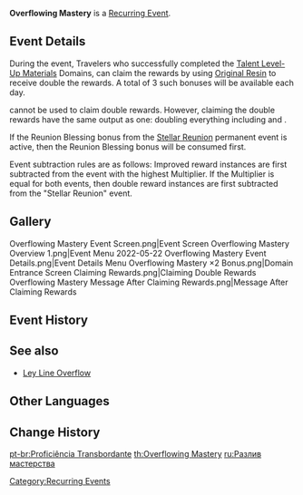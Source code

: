 '''Overflowing Mastery''' is a [[Recurring Event]].

==Event Details==
During the event, Travelers who successfully completed the [[Talent Level-Up Materials]] Domains, can claim the rewards by using [[Original Resin]] to receive double the rewards. A total of 3 such bonuses will be available each day.

{{Item|Condensed Resin|30}} cannot be used to claim double rewards. However, claiming the double rewards have the same output as one: doubling everything including {{Item|Companionship EXP|30}} and {{Item|Adventure EXP|30}}.

If the Reunion Blessing bonus from the [[Stellar Reunion]] permanent event is active, then the Reunion Blessing bonus will be consumed first.

Event subtraction rules are as follows: Improved reward instances are first subtracted from the event with the highest Multiplier. If the Multiplier is equal for both events, then double reward instances are first subtracted  from the "Stellar Reunion" event.

==Gallery==
<gallery hideaddbutton="true" captionalign="center">
Overflowing Mastery Event Screen.png|Event Screen
Overflowing Mastery Overview 1.png|Event Menu 2022-05-22
Overflowing Mastery Event Details.png|Event Details Menu
Overflowing Mastery ×2 Bonus.png|Domain Entrance Screen
Claiming Rewards.png|Claiming Double Rewards
Overflowing Mastery  Message After Claiming Rewards.png|Message After Claiming Rewards
</gallery>

==Event History==
{{Event History Table}}

==See also==
* [[Ley Line Overflow]]

==Other Languages==
{{Other Languages
|en      = Overflowing Mastery
|zhs     = 精通移涌
|zhs_rm  = Jīngtōng Yíyǒng
|zht     = 精通移湧
|zht_rm  = Jīngtōng Yíyǒng
|zh_tl   = Mastery Overflowing
|ja      = 熟知の奔流
|ja_rm   = Jukuchi no Honryuu
|ja_tl   = Torrent of Mastery
|ko      = 마스터리의 격류
|ko_rm   = Maseuteori-ui Gyeokryu
|ko_tl   = Torrent of Mastery
|es      = Sabiduría desbordante
|es_tl   = 
|fr      = Abondance de maîtrise
|fr_tl   = Abundance of Mastery
|ru      = Разлив мастерства
|ru_tl   = 
|th      = Overflowing Mastery
|vi      = Dòng Chảy {{tt|Tinh Thông|精通}}
|vi_tl   = Flow of Mastery
|de      = Hervorquellen des Verständnisses
|de_tl   = Welling Up of Comprehension
|id      = Luapan Talenta
|id_tl   = Talent Overflow
|pt      = Proficiência Transbordante
|pt_tl   = 
}}

==Change History==
{{Change History|1.5}}

[[Category:Recurring Events]]
[[pt-br:Proficiência Transbordante]]
[[th:Overflowing Mastery]]
[[ru:Разлив мастерства]]